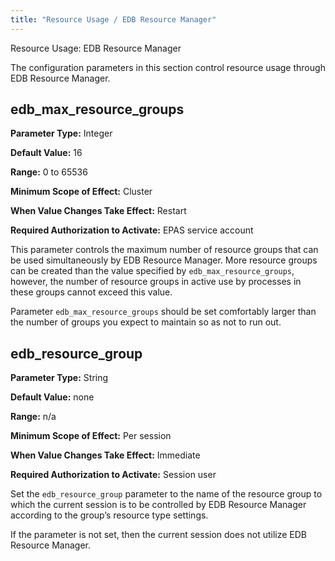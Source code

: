 ```yaml
---
title: "Resource Usage / EDB Resource Manager"
---
```


<div id="resource_usage_edb_resource_manager" class="registered_link"></div>


<div class="index">

Resource Usage: EDB Resource Manager

</div>

The configuration parameters in this section control resource usage through EDB Resource Manager.

## edb_max_resource_groups

**Parameter Type:** Integer

**Default Value:** 16

**Range:** 0 to 65536

**Minimum Scope of Effect:** Cluster

**When Value Changes Take Effect:** Restart

**Required Authorization to Activate:** EPAS service account

This parameter controls the maximum number of resource groups that can be used simultaneously by EDB Resource Manager. More resource groups can be created than the value specified by `edb_max_resource_groups`, however, the number of resource groups in active use by processes in these groups cannot exceed this value.

Parameter `edb_max_resource_groups` should be set comfortably larger than the number of groups you expect to maintain so as not to run out.

## edb_resource_group

**Parameter Type:** String

**Default Value:** none

**Range:** n/a

**Minimum Scope of Effect:** Per session

**When Value Changes Take Effect:** Immediate

**Required Authorization to Activate:** Session user

Set the `edb_resource_group` parameter to the name of the resource group to which the current session is to be controlled by EDB Resource Manager according to the group’s resource type settings.

If the parameter is not set, then the current session does not utilize EDB Resource Manager.
